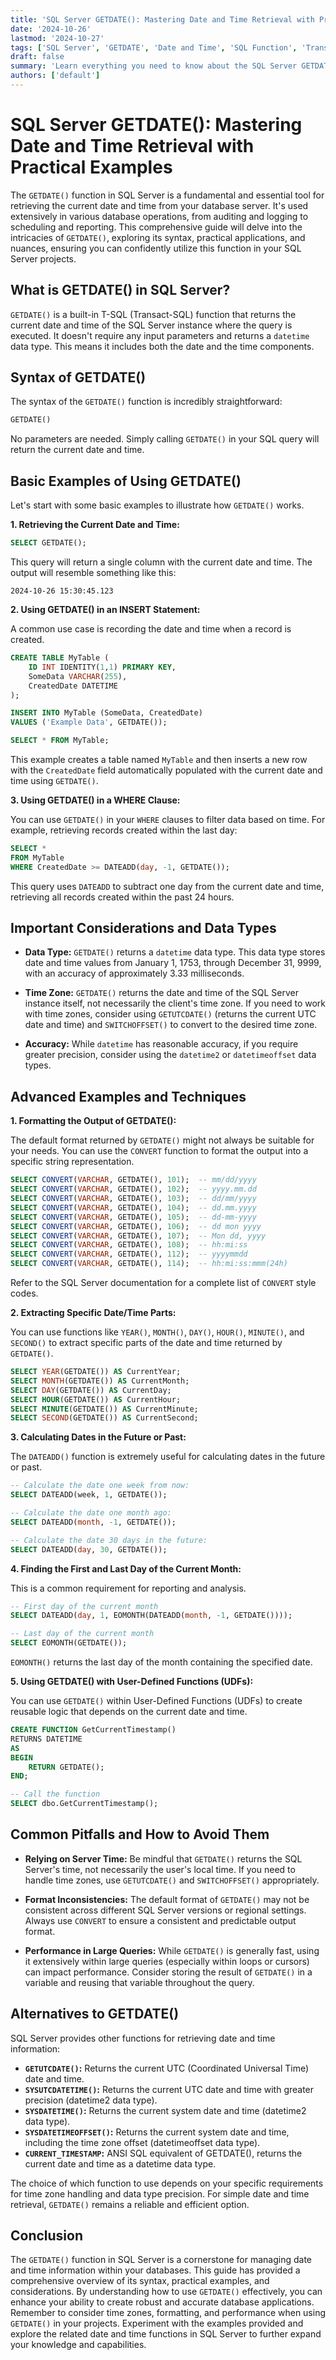 ```yaml
---
title: 'SQL Server GETDATE(): Mastering Date and Time Retrieval with Practical Examples'
date: '2024-10-26'
lastmod: '2024-10-27'
tags: ['SQL Server', 'GETDATE', 'Date and Time', 'SQL Function', 'Transact-SQL', 'T-SQL', 'Datetime', 'Current Date', 'Current Time']
draft: false
summary: 'Learn everything you need to know about the SQL Server GETDATE() function, including syntax, examples, and practical applications for retrieving the current date and time in your database queries.'
authors: ['default']
---
```


# SQL Server GETDATE(): Mastering Date and Time Retrieval with Practical Examples

The `GETDATE()` function in SQL Server is a fundamental and essential tool for retrieving the current date and time from your database server.  It's used extensively in various database operations, from auditing and logging to scheduling and reporting. This comprehensive guide will delve into the intricacies of `GETDATE()`, exploring its syntax, practical applications, and nuances, ensuring you can confidently utilize this function in your SQL Server projects.

## What is GETDATE() in SQL Server?

`GETDATE()` is a built-in T-SQL (Transact-SQL) function that returns the current date and time of the SQL Server instance where the query is executed.  It doesn't require any input parameters and returns a `datetime` data type.  This means it includes both the date and the time components.

## Syntax of GETDATE()

The syntax of the `GETDATE()` function is incredibly straightforward:

```sql
GETDATE()
```

No parameters are needed. Simply calling `GETDATE()` in your SQL query will return the current date and time.

## Basic Examples of Using GETDATE()

Let's start with some basic examples to illustrate how `GETDATE()` works.

**1. Retrieving the Current Date and Time:**

```sql
SELECT GETDATE();
```

This query will return a single column with the current date and time. The output will resemble something like this:

```
2024-10-26 15:30:45.123
```

**2. Using GETDATE() in an INSERT Statement:**

A common use case is recording the date and time when a record is created.

```sql
CREATE TABLE MyTable (
    ID INT IDENTITY(1,1) PRIMARY KEY,
    SomeData VARCHAR(255),
    CreatedDate DATETIME
);

INSERT INTO MyTable (SomeData, CreatedDate)
VALUES ('Example Data', GETDATE());

SELECT * FROM MyTable;
```

This example creates a table named `MyTable` and then inserts a new row with the `CreatedDate` field automatically populated with the current date and time using `GETDATE()`.

**3. Using GETDATE() in a WHERE Clause:**

You can use `GETDATE()` in your `WHERE` clauses to filter data based on time. For example, retrieving records created within the last day:

```sql
SELECT *
FROM MyTable
WHERE CreatedDate >= DATEADD(day, -1, GETDATE());
```

This query uses `DATEADD` to subtract one day from the current date and time, retrieving all records created within the past 24 hours.

##  Important Considerations and Data Types

*   **Data Type:** `GETDATE()` returns a `datetime` data type. This data type stores date and time values from January 1, 1753, through December 31, 9999, with an accuracy of approximately 3.33 milliseconds.

*   **Time Zone:** `GETDATE()` returns the date and time of the SQL Server instance itself, not necessarily the client's time zone. If you need to work with time zones, consider using `GETUTCDATE()` (returns the current UTC date and time) and `SWITCHOFFSET()` to convert to the desired time zone.

*   **Accuracy:**  While `datetime` has reasonable accuracy, if you require greater precision, consider using the `datetime2` or `datetimeoffset` data types.

## Advanced Examples and Techniques

**1. Formatting the Output of GETDATE():**

The default format returned by `GETDATE()` might not always be suitable for your needs. You can use the `CONVERT` function to format the output into a specific string representation.

```sql
SELECT CONVERT(VARCHAR, GETDATE(), 101);  -- mm/dd/yyyy
SELECT CONVERT(VARCHAR, GETDATE(), 102);  -- yyyy.mm.dd
SELECT CONVERT(VARCHAR, GETDATE(), 103);  -- dd/mm/yyyy
SELECT CONVERT(VARCHAR, GETDATE(), 104);  -- dd.mm.yyyy
SELECT CONVERT(VARCHAR, GETDATE(), 105);  -- dd-mm-yyyy
SELECT CONVERT(VARCHAR, GETDATE(), 106);  -- dd mon yyyy
SELECT CONVERT(VARCHAR, GETDATE(), 107);  -- Mon dd, yyyy
SELECT CONVERT(VARCHAR, GETDATE(), 108);  -- hh:mi:ss
SELECT CONVERT(VARCHAR, GETDATE(), 112);  -- yyyymmdd
SELECT CONVERT(VARCHAR, GETDATE(), 114);  -- hh:mi:ss:mmm(24h)
```

Refer to the SQL Server documentation for a complete list of `CONVERT` style codes.

**2. Extracting Specific Date/Time Parts:**

You can use functions like `YEAR()`, `MONTH()`, `DAY()`, `HOUR()`, `MINUTE()`, and `SECOND()` to extract specific parts of the date and time returned by `GETDATE()`.

```sql
SELECT YEAR(GETDATE()) AS CurrentYear;
SELECT MONTH(GETDATE()) AS CurrentMonth;
SELECT DAY(GETDATE()) AS CurrentDay;
SELECT HOUR(GETDATE()) AS CurrentHour;
SELECT MINUTE(GETDATE()) AS CurrentMinute;
SELECT SECOND(GETDATE()) AS CurrentSecond;
```

**3. Calculating Dates in the Future or Past:**

The `DATEADD()` function is extremely useful for calculating dates in the future or past.

```sql
-- Calculate the date one week from now:
SELECT DATEADD(week, 1, GETDATE());

-- Calculate the date one month ago:
SELECT DATEADD(month, -1, GETDATE());

-- Calculate the date 30 days in the future:
SELECT DATEADD(day, 30, GETDATE());
```

**4. Finding the First and Last Day of the Current Month:**

This is a common requirement for reporting and analysis.

```sql
-- First day of the current month
SELECT DATEADD(day, 1, EOMONTH(DATEADD(month, -1, GETDATE())));

-- Last day of the current month
SELECT EOMONTH(GETDATE());
```

`EOMONTH()` returns the last day of the month containing the specified date.

**5. Using GETDATE() with User-Defined Functions (UDFs):**

You can use `GETDATE()` within User-Defined Functions (UDFs) to create reusable logic that depends on the current date and time.

```sql
CREATE FUNCTION GetCurrentTimestamp()
RETURNS DATETIME
AS
BEGIN
    RETURN GETDATE();
END;

-- Call the function
SELECT dbo.GetCurrentTimestamp();
```

## Common Pitfalls and How to Avoid Them

*   **Relying on Server Time:** Be mindful that `GETDATE()` returns the SQL Server's time, not necessarily the user's local time. If you need to handle time zones, use `GETUTCDATE()` and `SWITCHOFFSET()` appropriately.

*   **Format Inconsistencies:** The default format of `GETDATE()` may not be consistent across different SQL Server versions or regional settings.  Always use `CONVERT` to ensure a consistent and predictable output format.

*   **Performance in Large Queries:**  While `GETDATE()` is generally fast, using it extensively within large queries (especially within loops or cursors) can impact performance.  Consider storing the result of `GETDATE()` in a variable and reusing that variable throughout the query.

## Alternatives to GETDATE()

SQL Server provides other functions for retrieving date and time information:

*   **`GETUTCDATE()`:** Returns the current UTC (Coordinated Universal Time) date and time.
*   **`SYSUTCDATETIME()`:** Returns the current UTC date and time with greater precision (datetime2 data type).
*   **`SYSDATETIME()`:** Returns the current system date and time (datetime2 data type).
*   **`SYSDATETIMEOFFSET()`:** Returns the current system date and time, including the time zone offset (datetimeoffset data type).
*   **`CURRENT_TIMESTAMP`:** ANSI SQL equivalent of GETDATE(), returns the current date and time as a datetime data type.

The choice of which function to use depends on your specific requirements for time zone handling and data type precision. For simple date and time retrieval, `GETDATE()` remains a reliable and efficient option.

## Conclusion

The `GETDATE()` function in SQL Server is a cornerstone for managing date and time information within your databases. This guide has provided a comprehensive overview of its syntax, practical examples, and considerations.  By understanding how to use `GETDATE()` effectively, you can enhance your ability to create robust and accurate database applications. Remember to consider time zones, formatting, and performance when using `GETDATE()` in your projects. Experiment with the examples provided and explore the related date and time functions in SQL Server to further expand your knowledge and capabilities.